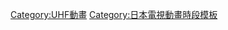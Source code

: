 {{Navbox
|bodyclass=hlist

|name = 動畫魂
|title={{tsl|ja|アニメ魂|動畫魂}}
|group1=2003年
|list1=
*{{link-ja|死體兵|ダイバージェンス・イヴ}}
*[[神魂合體]]
|group2=2004年
|list2=
*{{link-ja|死體兵|ダイバージェンス・イヴ|死體兵 第二部}}
*[[神魂合體|神魂合體 Second Season]]
*[[月東日西]]
*[[Wind: A Breath of Heart]]
*[[To Heart|To Heart～Remember my Memories～]]
|group3=2005年
|list3=
*[[魔法少女加奈]]
*[[漫畫派對 (遊戲)|漫畫派對 Revolution]]
*{{link-ja|挖紅外道小時愛戀之下|あかほり外道アワーらぶげ}}
*[[ToHeart2]]<sup>1</sup>
|group4=2006年
|list4=
*{{link-ja|LEMON ANGEL PROJECT|LEMON ANGEL PROJECT}}
*[[西方善魔女|西方善魔女Astraea Testament]]
*{{link-ja|激戰！偶像預備校|激闘!アイドル予備校}}<sup>2</sup>
*[[Gift (遊戲)|Gift 〜eternal rainbow〜]]
|group5=2007年
|list5=
*{{link-ja|動畫魂的短片|ショートDEアニメ魂}}
*[[風之聖痕]]<sup>3</sup>
*[[節哀唷♥二之宮同學]]<sup>3</sup>
|group6=2008年
|list6=
*[[H2O -FOOTPRINTS IN THE SAND-|H<sub>2</sub>O -FOOTPRINTS IN THE SAND-]]<sup>3</sup>
*[[純情羅曼史]]<sup>3</sup>
*[[強襲魔女]]<sup>3</sup>
|below=1:實際上沒有冠名。2:動畫魂外傳。3:動畫精神。
}}<includeonly>
[[Category:UHF動畫]]
</includeonly><noinclude>
[[Category:日本電視動畫時段模板]]

</noinclude>
